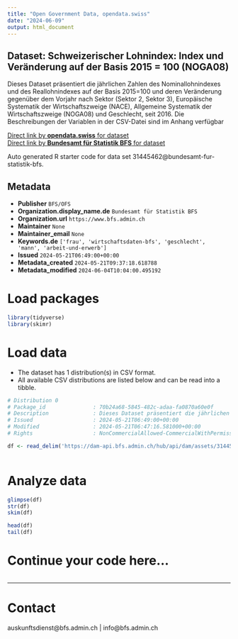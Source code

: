 ```yaml
---
title: "Open Government Data, opendata.swiss"
date: "2024-06-09"
output: html_document
---
```


## Dataset: Schweizerischer Lohnindex: Index und Veränderung auf der Basis 2015 = 100 (NOGA08)

Dieses Dataset präsentiert die jährlichen Zahlen des Nominallohnindexes und des Reallohnindexes auf der Basis 2015=100 und deren Veränderung gegenüber dem Vorjahr nach Sektor (Sektor 2, Sektor 3), Europäische Systematik der Wirtschaftszweige (NACE), Allgemeine Systematik der Wirtschaftszweige (NOGA08) und Geschlecht, seit 2016. Die Beschreibungen der Variablen in der CSV-Datei sind im Anhang verfügbar

[Direct link by **opendata.swiss** for dataset](https://opendata.swiss/de/dataset/schweizerischer-lohnindex-index-und-veranderung-auf-der-basis-2015-100-noga082)<br>
[Direct link by **Bundesamt für Statistik BFS** for dataset](https://www.bfs.admin.ch/asset/de/ts-x-03.04.03.00.05)

Auto generated R starter code for data set 31445462@bundesamt-fur-statistik-bfs.

## Metadata

- **Publisher** `BFS/OFS`
- **Organization.display_name.de** `Bundesamt für Statistik BFS`
- **Organization.url** `https://www.bfs.admin.ch`
- **Maintainer** `None`
- **Maintainer_email** `None`
- **Keywords.de** `['frau', 'wirtschaftsdaten-bfs', 'geschlecht', 'mann', 'arbeit-und-erwerb']`
- **Issued** `2024-05-21T06:49:00+00:00`
- **Metadata_created** `2024-05-21T09:37:18.618788`
- **Metadata_modified** `2024-06-04T10:04:00.495192`


# Load packages

```r

library(tidyverse)
library(skimr)

```

# Load data

-   The dataset has 1 distribution(s) in CSV format.
-   All available CSV distributions are listed below and can be read into a tibble.

```r

# Distribution 0
# Package_id               : 70b24a68-5845-482c-adaa-fa0870a60e0f
# Description              : Dieses Dataset präsentiert die jährlichen Zahlen des Nominallohnindexes und des Reallohnindexes auf der Basis 2015=100 und deren Veränderung gegenüber dem Vorjahr nach Sektor (Sektor 2, Sektor 3), Europäische Systematik der Wirtschaftszweige (NACE), Allgemeine Systematik der Wirtschaftszweige (NOGA08) und Geschlecht, seit 2016. Die Beschreibungen der Variablen in der CSV-Datei sind im Anhang verfügbar
# Issued                   : 2024-05-21T06:49:00+00:00
# Modified                 : 2024-05-21T06:47:16.581000+00:00
# Rights                   : NonCommercialAllowed-CommercialWithPermission-ReferenceRequired

df <- read_delim('https://dam-api.bfs.admin.ch/hub/api/dam/assets/31445475/master')



```

# Analyze data

```r

glimpse(df)
str(df)
skim(df)

head(df)
tail(df)

```

# Continue your code here...

```r

```

------------------------------------------------------------------------

# Contact

auskunftsdienst@bfs.admin.ch | info@bfs.admin.ch
